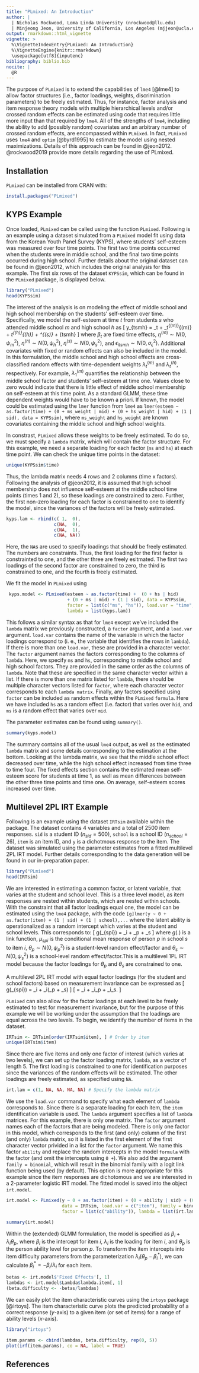 ```yaml
---
title: "PLmixed: An Introduction"
author: |
  | Nicholas Rockwood, Loma Linda University (nrockwood@llu.edu)
  | Minjeong Jeon, University of California, Los Angeles (mjjeon@ucla.edu)
output: rmarkdown::html_vignette
vignette: >
  %\VignetteIndexEntry{PLmixed: An Introduction}
  %\VignetteEngine{knitr::rmarkdown}
  \usepackage[utf8]{inputenc}
bibliography: biblio.bib
nocite: | 
  @R
---
```



The purpose of `PLmixed` is to extend the capabilities of `lme4` [@lme4] to allow factor structures (i.e., factor loadings, weights, discrimination parameters) to be freely estimated. Thus, for instance, factor analysis and item response theory models with multiple hierarchical levels and/or crossed random effects can be estimated using code that requires little more input than that required by `lme4`. All of the strengths of `lme4`, including the ability to add (possibly random) covariates and an arbitrary number of crossed random effects, are encompassed within `PLmixed`. In fact, `PLmixed` uses `lme4` and `optim` [@byrd1995] to estimate the model using nested maximizations. Details of this approach can be found in @jeon2012. @rockwood2019 provide more details regarding the use of PLmixed. 

## Installation

`PLmixed` can be installed from CRAN with:

```r
install.packages("PLmixed")
```


## KYPS Example
Once loaded, `PLmixed` can be called using the function `PLmixed`. Following is an example using a dataset simulated from a `PLmixed` model fit using data from the Korean Youth Panel Survey (KYPS), where students' self-esteem was measured over four time points. The first two time points occurred when the students were in middle school, and the final two time points occurred during high school. Further details about the original dataset can be found in @jeon2012, which includes the original analysis for this example. The first six rows of the dataset `KYPSsim`, which can be found in the `PLmixed` package, is displayed below.
```r
library("PLmixed")
head(KYPSsim)
```

The interest of the analysis is on modeling the effect of middle school and high school membership on the students' self-esteem over time. Specifically, we model the self-esteem at time $t$ from students $s$ who attended middle school $m$ and high school $h$ as 
\[
y_{tsmh} = \beta_t + \lambda_t^{(m)}\eta^{(m)} + \lambda_t^{(h)}\eta^{(h)}  + \eta^{(s)} + \epsilon_{tsmh}
\]
where $\beta_t$ are fixed time effects, $\eta^{(m)} \sim N(0, \psi^2_m)$, $\eta^{(h)} \sim N(0, \psi^2_h)$, $\eta^{(s)} \sim N(0, \psi^2_s)$, and $\epsilon_{itsmh} \sim N(0, \sigma^2_{\epsilon})$. Additional covariates with fixed or random effects can also be included in the model. In this formulation, the middle school and high school effects are cross-classified random effects with time-dependent weights $\lambda_t^{(m)}$ and $\lambda_t^{(h)}$, respectively. For example, $\lambda_1^{(m)}$ quantifies the relationship between the middle school factor and students' self-esteem at time one. Values close to zero would indicate that there is little effect of middle school membership on self-esteem at this time point. As a standard GLMM, these time dependent weights would have to be known a priori. If known, the model could be estimated using the `lmer` function from `lme4` as 
`lmer(esteem ~ as.factor(time) + (0 + ms_weight | mid) + (0 + hs_weight | hid) + (1 | sid), data = KYPSsim)`,
where `ms_weight` and `hs_weight` are known covariates containing the middle school and high school weights. 

In constrast, `PLmixed` allows these weights to be freely estimated. To do so, we must specify a `lambda` matrix, which will contain the factor structure. For this example, we need a separate loading for each factor (`ms` and `hs`) at each time point. We can check the unique time points in the dataset:
```r
unique(KYPSsim$time)
```
Thus, the lambda matrix needs 4 rows and 2 columns (time x factors). Following the analysis of @jeon2012, it is assumed that high school membership does not influence self-esteem at the middle school time points (times 1 and 2), so these loadings are constrained to zero. Further, the first non-zero loading for each factor is constrained to one to identify the model, since the variances of the factors will be freely estimated.

```r
kyps.lam <- rbind(c( 1,  0),
                  c(NA,  0),
                  c(NA,  1),
                  c(NA, NA))

```
Here, the `NA`s are used to specify loadings that should be freely estimated. The numbers are constraints. Thus, the first loading for the first factor is constrainted to one, and the other three are freely esitmated. The first two loadings of the second factor are constrained to zero, the third is constrained to one, and the fourth is freely estimated. 

We fit the model in `PLmixed` using

```r
 kyps.model <- PLmixed(esteem ~ as.factor(time) +  (0 + hs | hid)   
                       + (0 + ms | mid) + (1 | sid), data = KYPSsim,  
                       factor = list(c("ms", "hs")), load.var = "time",
                       lambda = list(kyps.lam))
```

This follows a similar syntax as that for `lme4` except we've included the `lambda` matrix we previously constructed, a `factor` argument, and a `load.var` argument. `load.var` contains the name of the variable in which the factor loadings correspond to (i. e., the variable that identifies the rows in `lambda`). If there is more than one `load.var`, these are provided in a character vector. The `factor` argument names the factors corresponding to the columns of `lambda`. Here, we specify `ms` and `hs`, corresponding to middle school and high school factors. They are provided in the same order as the columns of `lambda`. Note that these are specified in the same character vector within a list. If there is more than one matrix listed for `lambda`, there should be multiple character vectors listed for `factor`, where each character vector corresponds to each `lambda matrix`. Finally, any factors specified using `factor` can be included as random effects within the `PLmixed` `formula`. Here we have included `hs` as a random effect (i.e. factor) that varies over `hid`, and `ms` is a random effect that varies over `mid`.

The parameter estimates can be found using `summary()`. 

```r
summary(kyps.model)
```

The summary contains all of the usual `lme4` output, as well as the estimated `lambda` matrix and some details corresponding to the estimation at the bottom. Looking at the lambda matrix, we see that the middle school effect decreased over time, while the high school effect increased from time three to time four. The fixed effects section contains the estimated mean self-esteem score for students at time 1, as well as mean differences between the other three time points and time one. On average, self-esteem scores increased over time.



## Multilevel 2PL IRT Example

Following is an example using the dataset `IRTsim` available within the package. The dataset contains 4 variables and a total of 2500 item responses. `sid` is a student ID ($n_{sid} = 500$), `school` is a school ID ($n_{school} = 26$), `item` is an item ID, and `y` is a dichotmous response to the item. The dataset was simulated using the parameter estimates from a fitted multilevel 2PL IRT model. Further details corresponding to the data generation will be found in our in-preparation paper.  

```r
library("PLmixed")
head(IRTsim)
```

We are interested in estimating a common factor, or latent variable, that varies at the student and school level. This is a three level model, as item responses are nested within students, which are nested within schools. With the constraint that all factor loadings equal one, the model can be estimated using the `lme4` package, with the code `[g]lmer(y ~ 0 + as.factor(item) + (1 | sid) + (1 | school),...` where the latent ability is operationalized as a random intercept which varies at the student and school levels. This corresponds to:
\[
g(\mu_{spi}) = \beta_i + \theta_p + \theta_s
\]
where  $g(.)$ is a link function, $\mu_{spi}$ is the conditional mean response of person $p$ in school $s$ to item $i$, $\theta_p \sim N(0, \psi^2_{p})$ is a student-level random effect/factor and $\theta_s \sim N(0, \psi^2_{s})$ is a school-level random effect/factor.This is a multilevel 1PL IRT model because the factor loadings for $\theta_p$ and $\theta_s$ are constrained to one. 

A multilevel 2PL IRT model with equal factor loadings (for the student and school factors) based on measurement invariance can be expressed as
\[
g(\mu_{spi}) = \beta_i + \lambda_i(\theta_p + \theta_s)
\]
\[
= \beta_i + \lambda_i\theta_p + \lambda_i\theta_s.
\]

`PLmixed` can also allow for the factor loadings at each level to be freely estimated to test for measurement invariance, but for the purpose of this example we will be working under the assumption that the loadings are equal across the two levels. To begin, we identify the number of items in the dataset. 

```r
IRTsim <- IRTsim[order(IRTsim$item), ] # Order by item
unique(IRTsim$item)
```

Since there are five items and only one factor of interest (which varies at two levels), we can set up the factor loading matrix, `lambda`, as a vector of length 5. The first loading is constrained to one for identification purposes since the variances of the random effects will be estimated. The other loadings are freely estimated, as specified using `NA`.

```r
irt.lam = c(1, NA, NA, NA, NA) # Specify the lambda matrix
```

We use the `load.var` command to specify what each element of `lambda` corresponds to. Since there is a separate loading for each item, the `item` identification variable is used. The `lambda` argument specifies a list of `lambda` matrices. For this example, there is only one matrix. The `factor` argument names each of the factors that are being modeled. There is only one factor in this model, which corresponds to the first (and only) column of the first (and only) `lambda` matrix, so it is listed in the first element of the first character vector privided in a list for the `factor` argument. We name this factor `ability` and replace the random intercepts in the model `formula` with the factor (and omit the intercepts using `0 + `). We also add the argument `family = binomial`, which will result in the binomial family with a logit link function being used (by default). This option is more appropriate for this example since the item responses are dichotomous and we are interested in a 2-parameter logistic IRT model. The fitted model is saved into the object `irt.model`.

```r
irt.model <- PLmixed(y ~ 0 + as.factor(item) + (0 + ability | sid) + (0 + ability | school),
                     data = IRTsim, load.var = c("item"), family = binomial,
                     factor = list(c("ability")), lambda = list(irt.lam))
```
```r
summary(irt.model)
```

Within the (extended) GLMM formulation, the model is specified as $\beta_i + \lambda_i\theta_p$, where $\beta_i$ is the intercept for item $i$, $\lambda_i$ is the loading for item $i$, and $\theta_p$ is the person ability level for person $p$. To transform the item intercepts into item difficulty parameters from the parameterization $\lambda_i(\theta_p - \beta_i^*)$, we can calculate $\beta_i^* = -\beta_i/\lambda_i$ for each item.

```r
betas <- irt.model$'Fixed Effects'[, 1]
lambdas <- irt.model$Lambda$lambda.item[, 1]
(beta.difficulty <- -betas/lambdas)
```

We can easily plot the item characteristic curves using the `irtoys` package [@irtoys]. The item characteristic curve plots the predicted probability of a correct response ($y$-axis) to a given item (or set of items) for a range of ability levels ($x$-axis).

```r
library("irtoys")
```
```r
item.params <- cbind(lambdas, beta.difficulty, rep(0, 5))
plot(irf(item.params), co = NA, label = TRUE)
```

## References
